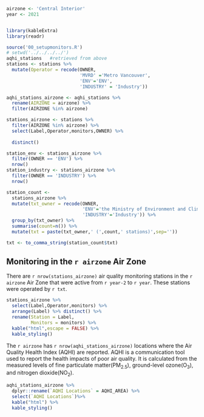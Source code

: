 ```r
airzone <- 'Central Interior'
year <- 2021


library(kableExtra)
library(readr)

source('00_setupmonitors.R')
# setwd('../../../../')
aqhi_stations   #retrieved from above
stations <- stations %>%
  mutate(Operator = recode(OWNER,
                           'MVRD' ='Metro Vancouver',
                           'ENV'='ENV',
                           'INDUSTRY' = 'Industry'))

aqhi_stations_airzone <- aqhi_stations %>%
  rename(AIRZONE = airzone) %>%
  filter(AIRZONE %in% airzone)

stations_airzone <- stations %>%
  filter(AIRZONE %in% airzone) %>%
  select(Label,Operator,monitors,OWNER) %>%
  
  distinct()

station_env <- stations_airzone %>%
  filter(OWNER == 'ENV') %>%
  nrow()
station_industry <- stations_airzone %>%
  filter(OWNER == 'INDUSTRY') %>%
  nrow()

station_count <-
  stations_airzone %>%
  mutate(txt_owner = recode(OWNER,
                            'ENV'='the Ministry of Environment and Climate Change Strategy (ENV)',
                            'INDUSTRY'='Industry')) %>%
  group_by(txt_owner) %>%
  summarise(count=n()) %>%
  mutate(txt = paste(txt_owner,' (',count,' stations)',sep=''))

txt <- to_comma_string(station_count$txt)
```

## Monitoring in the `r airzone` Air Zone

There are `r nrow(stations_airzone)` air quality monitoring stations in the `r airzone` Air Zone that were active from `r year-2` to `r year`. These stations were operated by `r txt`. 

```r
stations_airzone %>%
  select(Label,Operator,monitors) %>%
  arrange(Label) %>% distinct() %>%
  rename(Station = Label,
         Monitors = monitors) %>%
  kable("html",escape = FALSE) %>%
  kable_styling() 
```



The `r airzone` has `r nrow(aqhi_stations_airzone)` locations where the Air Quality Health Index (AQHI) are reported. AQHI is a communication tool used to report the health impacts of poor air quality. It is calculated from the measured levels of fine particulate matter(PM<sub>2.5</sub>), ground-level ozone(O<sub>3</sub>), and nitrogen dioxide(NO<sub>2</sub>). 

```r
aqhi_stations_airzone %>%
  dplyr::rename(`AQHI Locations` = AQHI_AREA) %>%
  select(`AQHI Locations`)%>%
  kable("html") %>%
  kable_styling() 
```
